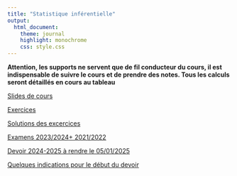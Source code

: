 ```yaml
---
title: "Statistique inférentielle"
output:
  html_document:
    theme: journal
    highlight: monochrome
    css: style.css
---
```


**Attention, les supports ne servent que de fil conducteur du cours, il est indispensable de suivre le cours et de prendre des notes. Tous les calculs seront détaillés en cours au tableau**


[Slides de cours](http://masedki.github.io/enseignements/pdfs/ds/lecture-slides.pdf)

<!-- [Note du 12/01/2022 du M2SDS](http://masedki.github.io/enseignements/pdfs/ds/notes_121022_M2SDS.pdf) -->
<!-- [Problème](http://masedki.github.io/enseignements/ds_pb.html)  -->

[Exercices](http://masedki.github.io/enseignements/pdfs/ds/exos.pdf)

[Solutions des excercices](http://masedki.github.io/enseignements/pdfs/ds/solutions_exercices_1_5.pdf)

[Examens 2023/2024](http://masedki.github.io/enseignements/pdfs/ds/devoir24.pdf)[ + 2021/2022](http://masedki.github.io/enseignements/pdfs/ds/examen2122.pdf)

<!-- [vidéo de la séance 1 (partie 1 : vidéo du cours du master 2 SDS)](http://genostats.ovh/SDS/Stats4-1.webm) -->

<!-- [vidéo de la séance 1 (partie 2 :vidéo du cours du master 2 SDS)](http://genostats.ovh/SDS/Stats4-2.webm) -->

<!-- [vidéo de la séance 2 du 13/10/2020](https://youtu.be/hHuu7UPAFho) -->

<!-- [vidéo de la séance 3 du 21/10/2020 (partie 1)](https://youtu.be/ErvKbghy2Is) -->

<!-- [vidéo de la séance 3 du 21/10/2020 (partie 2 : vidéo du cours du M2 SDS)](http://genostats.ovh/SDS/Stats6-2.webm) -->

<!-- [vidéo de la séance 4 du 21/10/2020 (partie 1)](https://youtu.be/MGU7xe6b_Fc) -->

<!-- [vidéo de la séance 4 du 21/10/2020 (partie 2)](https://youtu.be/HX3Mu2uAqTY) -->

<!-- [Devoir 2019-2020 à rendre le 13/12/2020 sous format pdf en un seul fichier](http://masedki.github.io/enseignements/pdfs/dev2021.pdf) -->

<!-- [Indications](http://masedki.github.io/enseignements/pdfs/indications_ds.pdf) -->
<!-- [article 1985](http://masedki.github.io/enseignements/pdfs/article1985.pdf) [article 1986](http://masedki.github.io/enseignements/pdfs/article1986.pdf) [article 1989](http://masedki.github.io/enseignements/pdfs/article1989.pdf) [article 1995](http://masedki.github.io/enseignements/pdfs/article1995.pdf) -->

[Devoir 2024-2025 à rendre le 05/01/2025](http://masedki.github.io/enseignements/pdfs/ds2425.pdf)


[Quelques indications pour le début du  devoir](http://masedki.github.io/enseignements/pdfs/indications_ds.pdf)
